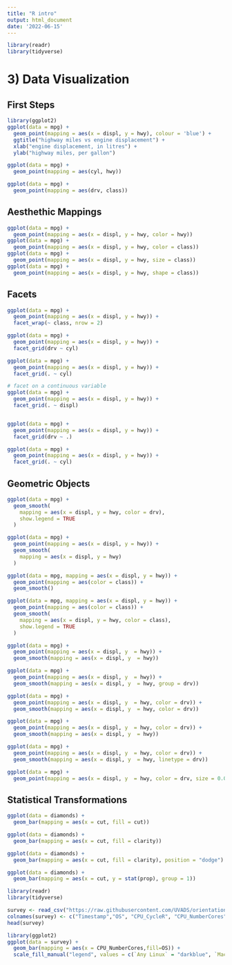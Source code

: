 ```yaml
---
title: "R intro"
output: html_document
date: '2022-06-15'
---
```


```r
library(readr)
library(tidyverse)
```

# 3) Data Visualization

## First Steps
```r
library(ggplot2)
ggplot(data = mpg) + 
  geom_point(mapping = aes(x = displ, y = hwy), colour = 'blue') + 
  ggtitle("highway miles vs engine displacement") +
  xlab("engine displacement, in litres") + 
  ylab("highway miles, per gallon")

ggplot(data = mpg) +
  geom_point(mapping = aes(cyl, hwy))

ggplot(data = mpg) +
  geom_point(mapping = aes(drv, class))
```
## Aesthethic Mappings
```r
ggplot(data = mpg) + 
  geom_point(mapping = aes(x = displ, y = hwy, color = hwy))
ggplot(data = mpg) + 
  geom_point(mapping = aes(x = displ, y = hwy, color = class))
ggplot(data = mpg) + 
  geom_point(mapping = aes(x = displ, y = hwy, size = class))
ggplot(data = mpg) + 
  geom_point(mapping = aes(x = displ, y = hwy, shape = class))
```

## Facets
```r
ggplot(data = mpg) + 
  geom_point(mapping = aes(x = displ, y = hwy)) + 
  facet_wrap(~ class, nrow = 2)

ggplot(data = mpg) + 
  geom_point(mapping = aes(x = displ, y = hwy)) + 
  facet_grid(drv ~ cyl)

ggplot(data = mpg) + 
  geom_point(mapping = aes(x = displ, y = hwy)) + 
  facet_grid(. ~ cyl)

# facet on a continuous variable
ggplot(data = mpg) + 
  geom_point(mapping = aes(x = displ, y = hwy)) + 
  facet_grid(. ~ displ)


ggplot(data = mpg) + 
  geom_point(mapping = aes(x = displ, y = hwy)) +
  facet_grid(drv ~ .)

ggplot(data = mpg) + 
  geom_point(mapping = aes(x = displ, y = hwy)) +
  facet_grid(. ~ cyl)
```
## Geometric Objects
```r
ggplot(data = mpg) +
  geom_smooth(
    mapping = aes(x = displ, y = hwy, color = drv),
    show.legend = TRUE
  )

ggplot(data = mpg) + 
  geom_point(mapping = aes(x = displ, y = hwy)) +
  geom_smooth(
    mapping = aes(x = displ, y = hwy)
  )

ggplot(data = mpg, mapping = aes(x = displ, y = hwy)) + 
  geom_point(mapping = aes(color = class)) + 
  geom_smooth()

ggplot(data = mpg, mapping = aes(x = displ, y = hwy)) + 
  geom_point(mapping = aes(color = class)) + 
  geom_smooth(
    mapping = aes(x = displ, y = hwy, color = class),
    show.legend = TRUE
  )
```
```r
ggplot(data = mpg) +
  geom_point(mapping = aes(x = displ, y  = hwy)) + 
  geom_smooth(mapping = aes(x = displ, y  = hwy))

ggplot(data = mpg) +
  geom_point(mapping = aes(x = displ, y  = hwy)) + 
  geom_smooth(mapping = aes(x = displ, y  = hwy, group = drv))

ggplot(data = mpg) +
  geom_point(mapping = aes(x = displ, y  = hwy, color = drv)) + 
  geom_smooth(mapping = aes(x = displ, y  = hwy, color = drv))

ggplot(data = mpg) +
  geom_point(mapping = aes(x = displ, y  = hwy, color = drv)) + 
  geom_smooth(mapping = aes(x = displ, y  = hwy))

ggplot(data = mpg) +
  geom_point(mapping = aes(x = displ, y  = hwy, color = drv)) + 
  geom_smooth(mapping = aes(x = displ, y  = hwy, linetype = drv))

ggplot(data = mpg) +
  geom_point(mapping = aes(x = displ, y  = hwy, color = drv, size = 0.01))
```


## Statistical Transformations
```r
ggplot(data = diamonds) + 
  geom_bar(mapping = aes(x = cut, fill = cut))

ggplot(data = diamonds) + 
  geom_bar(mapping = aes(x = cut, fill = clarity))

ggplot(data = diamonds) + 
  geom_bar(mapping = aes(x = cut, fill = clarity), position = "dodge")

ggplot(data = diamonds) + 
  geom_bar(mapping = aes(x = cut, y = stat(prop), group = 1))
```
```r
library(readr)
library(tidyverse)

survey <- read_csv("https://raw.githubusercontent.com/UVADS/orientation-technical/main/dat/2022-06-14-survey.csv")
colnames(survey) <- c("Timestamp","OS", "CPU_CycleR", "CPU_NumberCores", "RAM", "HardDriveSize", "GPU_Description", "GPU_NumberCores")
head(survey)
```

```r
library(ggplot2)
ggplot(data = survey) + 
  geom_bar(mapping = aes(x = CPU_NumberCores,fill=OS)) + 
  scale_fill_manual("legend", values = c(`Any Linux` = "darkblue", `MacOS` = "blue", `Windows` = "lightblue"))
```


